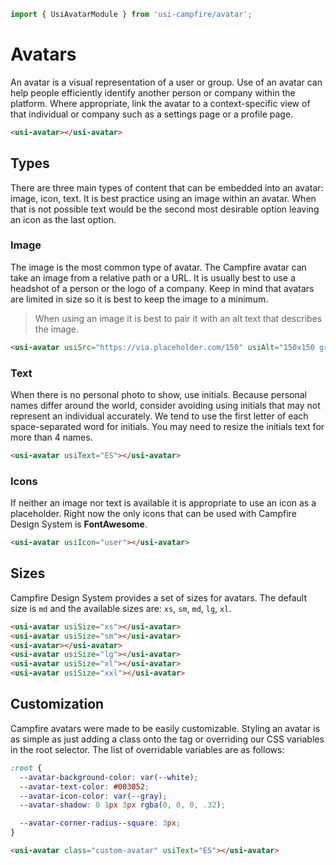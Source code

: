```ts
import { UsiAvatarModule } from 'usi-campfire/avatar';
```

# Avatars
An avatar is a visual representation of a user or group. Use of an avatar can help people efficiently identify another
person or company within the platform. Where appropriate, link the avatar to a context-specific view of that individual
or company such as a settings page or a profile page.

```html
<usi-avatar></usi-avatar>
```

## Types
There are three main types of content that can be embedded into an avatar: image, icon, text. It is best practice using
an image within an avatar. When that is not possible text would be the second most desirable option leaving an icon
as the last option.

### Image
The image is the most common type of avatar. The Campfire avatar can take an image from a relative path or a URL. It is
usually best to use a headshot of a person or the logo of a company. Keep in mind that avatars are limited in size so
it is best to keep the image to a minimum.

> When using an image it is best to pair it with an alt text that describes the image.

```html
<usi-avatar usiSrc="https://via.placeholder.com/150" usiAlt="150x150 gray placeholder"></usi-avatar>
```

### Text
When there is no personal photo to show, use initials. Because personal names differ around the world, consider avoiding
using initials that may not represent an individual accurately. We tend to use the first letter of each space-separated
word for initials. You may need to resize the initials text for more than 4 names.

```html
<usi-avatar usiText="ES"></usi-avatar>
```

### Icons
If neither an image nor text is available it is appropriate to use an icon as a placeholder. Right now the only icons
that can be used with Campfire Design System is **FontAwesome**.

```html
<usi-avatar usiIcon="user"></usi-avatar>
```

## Sizes
Campfire Design System provides a set of sizes for avatars. The default size is `md` and the available sizes are: `xs`,
`sm`, `md`, `lg`, `xl`.

```html
<usi-avatar usiSize="xs"></usi-avatar>
<usi-avatar usiSize="sm"></usi-avatar>
<usi-avatar></usi-avatar>
<usi-avatar usiSize="lg"></usi-avatar>
<usi-avatar usiSize="xl"></usi-avatar>
<usi-avatar usiSize="xxl"></usi-avatar>
```

## Customization
Campfire avatars were made to be easily customizable. Styling an avatar is as simple as just adding a class onto the tag
or overriding our CSS variables in the root selector. The list of overridable variables are as follows:

```css
:root {
  --avatar-background-color: var(--white);
  --avatar-text-color: #003052;
  --avatar-icon-color: var(--gray);
  --avatar-shadow: 0 1px 3px rgba(0, 0, 0, .32);

  --avatar-corner-radius--square: 3px;
}
```

```html
<usi-avatar class="custom-avatar" usiText="ES"></usi-avatar>
```
